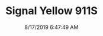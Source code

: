 ---
width: 2000
height: 1333
title: Signal Yellow 911S
description: Signal Yellow 911S Targa headlights
date: 8/17/2019 6:47:49 AM
cameraMake: Sony
cameraModel: ILCE-7M3
lens: FE 24-105mm F4 G OSS
settingsfStop: f/4
settingsISO: ISO 50
settingsShutter: 1/40
settingsFocalLength: 105 mm
---